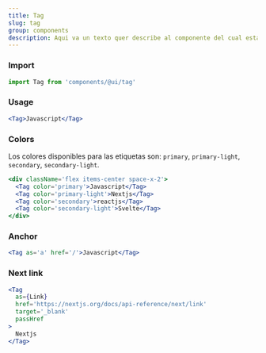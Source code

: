 ```yaml
---
title: Tag
slug: tag
group: components
description: Aqui va un texto quer describe al componente del cual estamos haciendo referencia en los siguientes ejemplos.
---
```


### Import

```js
import Tag from 'components/@ui/tag'
```

### Usage

```jsx
<Tag>Javascript</Tag>
```

### Colors

Los colores disponibles para las etiquetas son: `primary`, `primary-light`, `secondary`, `secondary-light`.

```jsx
<div className='flex items-center space-x-2'>
  <Tag color='primary'>Javascript</Tag>
  <Tag color='primary-light'>Nextjs</Tag>
  <Tag color='secondary'>reactjs</Tag>
  <Tag color='secondary-light'>Svelte</Tag>
</div>
```

### Anchor

```jsx
<Tag as='a' href='/'>Javascript</Tag>
```

### Next link

```jsx
<Tag 
  as={Link} 
  href='https://nextjs.org/docs/api-reference/next/link'
  target='_blank'
  passHref
>
  Nextjs
</Tag>
```

